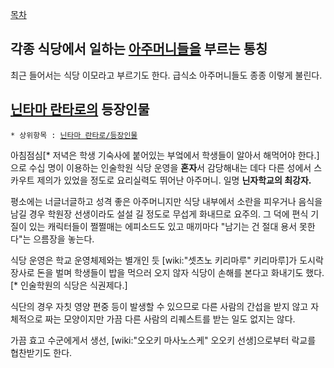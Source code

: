 [[목차]]
== 각종 식당에서 일하는 [[아주머니]]들을 부르는 통칭 ==
최근 들어서는 식당 이모라고 부르기도 한다. 급식소 아주머니들도 종종 이렇게 불린다.

== [[닌타마 란타로]]의 등장인물 ==
 * 상위항목 : [[닌타마 란타로/등장인물]]

아침점심[* 저녁은 학생 기숙사에 붙어있는 부엌에서 학생들이 알아서 해먹어야 한다.]으로 수십 명이 이용하는 인술학원 식당 운영을 '''혼자'''서 감당해내는 데다 다른 성에서 스카우트 제의가 있었을 정도로 요리실력도 뛰어난 아주머니. 일명 '''닌자학교의 최강자.'''

평소에는 너글너글하고 성격 좋은 아주머니지만 식당 내부에서 소란을 피우거나 음식을 남길 경우 학원장 선생이라도 설설 길 정도로 무섭게 화내므로 요주의. 그 덕에 편식 기질이 있는 캐릭터들이 쩔쩔매는 에피소드도 있고 매끼마다 "남기는 건 절대 용서 못한다"는 으름장을 놓는다.

식당 운영은 학교 운영체제와는 별개인 듯 [wiki:"셋츠노 키리마루" 키리마루]가 도시락 장사로 돈을 벌며 학생들이 밥을 먹으러 오지 않자 식당이 손해를 본다고 화내기도 했다.[* 인술학원의 식당은 식권제다.]

식단의 경우 자칫 영양 편중 등이 발생할 수 있으므로 다른 사람의 간섭을 받지 않고 자체적으로 짜는 모양이지만 가끔 다른 사람의 리퀘스트를 받는 일도 없지는 않다.

가끔 효고 수군에게서 생선, [wiki:"오오키 마사노스케" 오오키 선생]으로부터 락교를 협찬받기도 한다.
